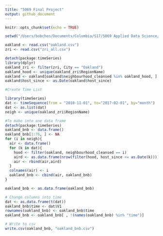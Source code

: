 ```yaml
---
title: "5069 Final Project"
output: github_document
---
```


```r
knitr::opts_chunk$set(echo = TRUE)
```



```r
setwd("/Users/bobchen/Documents/Columbia/S17/5069 Applied Data Science/Final Project/")

oakland <- read.csv("oakland.csv")
zri <- read.csv("zri_all.csv")

detach(package:timeSeries)
library(dplyr)
oakland_zri <- filter(zri, City == "Oakland")
oakland_hood <- unique(oakland_zri$RegionName)
oakland <- oakland[oakland$neighbourhood_cleansed %in% oakland_hood, ]
oakland$host_since <- as.Date(oakland$host_since)

#Create Time List

library(timeSeries)
dat <- timeSequence(from = "2010-11-01", to="2017-02-01", by="month")
dat <- as.list(dat)
neigh <- unique(oakland_zri$RegionName)

#To make into one data frame
detach(package:timeSeries)
oakland_bnb <- data.frame()
oakland_bnb[1:76, ] <- NA
for (i in neigh){
  air <- data.frame()
  for (k in dat){ 
    hood <- filter(oakland, neighbourhood_cleansed == i) 
    aird <- as.data.frame(nrow(filter(hood, host_since <= as.Date(k))))
    air <- rbind(air,aird)
  }
  colnames(air) <- i
  oakland_bnb <- cbind(air, oakland_bnb)
}

oakland_bnb <- as.data.frame(oakland_bnb)

# Change columns into time
dat <- as.data.frame(t(dat))
oakland_bnb$time <- dat$V1
rownames(oakland_bnb) <- oakland_bnb$time
oakland_bnb <- oakland_bnb[ , !(names(oakland_bnb) %in% "time")]

# Write to csv
write.csv(oakland_bnb, "oakland_bnb.csv")
```
